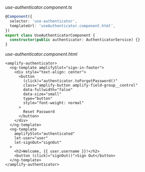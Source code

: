 _use-authenticator.component.ts_

```ts
@Component({
  selector: 'use-authenticator',
  templateUrl: 'useAuthenticator.component.html',
})
export class UseAuthenticatorComponent {
  constructor(public authenticator: AuthenticatorService) {}
}

```

_use-authenticator.component.html_


```html{4-6} 
<amplify-authenticator>
  <ng-template amplifySlot="sign-in-footer">
    <div style="text-align: center">
      <button
        (click)="authenticator.toForgotPassword()"
        class="amplify-button amplify-field-group__control"
        data-fullwidth="false"
        data-size="small"
        type="button"
        style="font-weight: normal"
      >
        Reset Password
      </button>
    </div>
  </ng-template>
  <ng-template
    amplifySlot="authenticated"
    let-user="user"
    let-signOut="signOut"
  >
    <h2>Welcome, {{ user.username }}!</h2>
    <button (click)="signOut()">Sign Out</button>
  </ng-template>
</amplify-authenticator>
```
